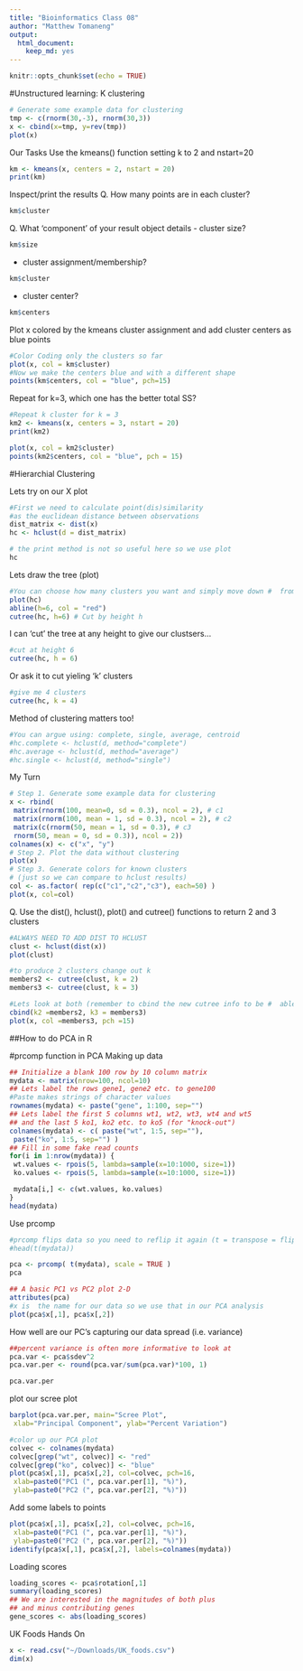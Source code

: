 ```yaml
---
title: "Bioinformatics Class 08"
author: "Matthew Tomaneng"
output: 
  html_document: 
    keep_md: yes
---
```


```r
knitr::opts_chunk$set(echo = TRUE)
```

#Unstructured learning: K clustering
```r
# Generate some example data for clustering
tmp <- c(rnorm(30,-3), rnorm(30,3))
x <- cbind(x=tmp, y=rev(tmp))
plot(x)
```

Our Tasks
Use the kmeans() function setting k to 2 and nstart=20
```r
km <- kmeans(x, centers = 2, nstart = 20)
print(km)
```


Inspect/print the results
Q. How many points are in each cluster?
```r
km$cluster
```
Q. What ‘component’ of your result object details
- cluster size?
```r
km$size
```

- cluster assignment/membership?
```r
km$cluster
```

- cluster center?
```r
km$centers
```
Plot x colored by the kmeans cluster assignment and
add cluster centers as blue points
```r
#Color Coding only the clusters so far
plot(x, col = km$cluster)
#Now we make the centers blue and with a different shape
points(km$centers, col = "blue", pch=15)
```
Repeat for k=3, which one has the better total SS? 
```r
#Repeat k cluster for k = 3
km2 <- kmeans(x, centers = 3, nstart = 20)
print(km2)
```

```r
plot(x, col = km2$cluster)
points(km2$centers, col = "blue", pch = 15)
```

#Hierarchial Clustering

Lets try on our X plot
```r
#First we need to calculate point(dis)similarity
#as the euclidean distance between observations
dist_matrix <- dist(x) 
hc <- hclust(d = dist_matrix)

# the print method is not so useful here so we use plot
hc
```
Lets draw the tree (plot)
```r
#You can choose how many clusters you want and simply move down #  from the top
plot(hc)
abline(h=6, col = "red")
cutree(hc, h=6) # Cut by height h
```

I can 'cut' the tree at any height to give our clustsers...

```r
#cut at height 6
cutree(hc, h = 6)
```

Or ask it to cut yieling 'k' clusters
```r
#give me 4 clusters
cutree(hc, k = 4)
```

Method of clustering matters too!
```r
#You can argue using: complete, single, average, centroid 
#hc.complete <- hclust(d, method="complete")
#hc.average <- hclust(d, method="average")
#hc.single <- hclust(d, method="single")
```


My Turn
```r
# Step 1. Generate some example data for clustering
x <- rbind(
 matrix(rnorm(100, mean=0, sd = 0.3), ncol = 2), # c1
 matrix(rnorm(100, mean = 1, sd = 0.3), ncol = 2), # c2
 matrix(c(rnorm(50, mean = 1, sd = 0.3), # c3
 rnorm(50, mean = 0, sd = 0.3)), ncol = 2))
colnames(x) <- c("x", "y")
# Step 2. Plot the data without clustering
plot(x)
# Step 3. Generate colors for known clusters
# (just so we can compare to hclust results)
col <- as.factor( rep(c("c1","c2","c3"), each=50) )
plot(x, col=col)
```

Q. Use the dist(), hclust(), plot() and cutree() functions to return 2 and 3 clusters
```r
#ALWAYS NEED TO ADD DIST TO HCLUST
clust <- hclust(dist(x))
plot(clust)

```


```r
#to produce 2 clusters change out k
members2 <- cutree(clust, k = 2)
members3 <- cutree(clust, k = 3)

#Lets look at both (remember to cbind the new cutree info to be #  able to plot it)
cbind(k2 =members2, k3 = members3)
plot(x, col =members3, pch =15)
```

##How to do PCA in R

#prcomp function in PCA
Making up data
```r
## Initialize a blank 100 row by 10 column matrix
mydata <- matrix(nrow=100, ncol=10)
## Lets label the rows gene1, gene2 etc. to gene100
#Paste makes strings of character values
rownames(mydata) <- paste("gene", 1:100, sep="")
## Lets label the first 5 columns wt1, wt2, wt3, wt4 and wt5
## and the last 5 ko1, ko2 etc. to ko5 (for "knock-out")
colnames(mydata) <- c( paste("wt", 1:5, sep=""),
 paste("ko", 1:5, sep="") )
## Fill in some fake read counts
for(i in 1:nrow(mydata)) {
 wt.values <- rpois(5, lambda=sample(x=10:1000, size=1))
 ko.values <- rpois(5, lambda=sample(x=10:1000, size=1))

 mydata[i,] <- c(wt.values, ko.values)
}
head(mydata)
```

Use prcomp
```r
#prcomp flips data so you need to reflip it again (t = transpose = flips)
#head(t(mydata))
```

```r
pca <- prcomp( t(mydata), scale = TRUE )
pca
```

```r
## A basic PC1 vs PC2 plot 2-D
attributes(pca)
#x is  the name for our data so we use that in our PCA analysis
plot(pca$x[,1], pca$x[,2])

```

How well are our PC's capturing our data spread (i.e. variance)

```r
##percent variance is often more informative to look at
pca.var <- pca$sdev^2
pca.var.per <- round(pca.var/sum(pca.var)*100, 1)

pca.var.per
```

plot our scree plot

```r
barplot(pca.var.per, main="Scree Plot",
 xlab="Principal Component", ylab="Percent Variation")
```

```r
#color up our PCA plot
colvec <- colnames(mydata)
colvec[grep("wt", colvec)] <- "red"
colvec[grep("ko", colvec)] <- "blue"
plot(pca$x[,1], pca$x[,2], col=colvec, pch=16,
 xlab=paste0("PC1 (", pca.var.per[1], "%)"),
 ylab=paste0("PC2 (", pca.var.per[2], "%)")) 
```

Add some labels to points
```r
plot(pca$x[,1], pca$x[,2], col=colvec, pch=16,
 xlab=paste0("PC1 (", pca.var.per[1], "%)"),
 ylab=paste0("PC2 (", pca.var.per[2], "%)")) 
identify(pca$x[,1], pca$x[,2], labels=colnames(mydata))
```

Loading scores
```r
loading_scores <- pca$rotation[,1]
summary(loading_scores)
## We are interested in the magnitudes of both plus
## and minus contributing genes
gene_scores <- abs(loading_scores) 
```

UK Foods Hands On
```r
x <- read.csv("~/Downloads/UK_foods.csv")
dim(x)
```



















